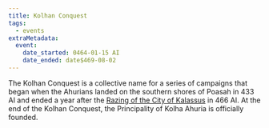 ```yaml
---
title: Kolhan Conquest
tags:
  - events
extraMetadata:
  event:
    date_started: 0464-01-15 AI
    date_ended: date$469-08-02
---
```


The Kolhan Conquest is a collective name for a series of campaigns that began
when the Ahurians landed on the southern shores of Poasah in 433 AI and ended a
year after the
[Razing of the City of Kalassus](/world/events/razing-of-the-city-of-kalassus/) in
466 AI. At the end of the Kolhan Conquest, the Principality of Kolha Ahuria is
officially founded.
